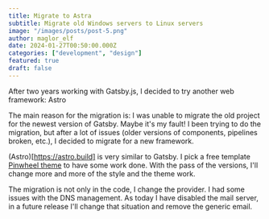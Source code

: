 ```yaml
---
title: Migrate to Astra
subtitle: Migrate old Windows servers to Linux servers
image: "/images/posts/post-5.png"
author: maglor_elf
date: 2024-01-27T00:50:00.000Z
categories: ["development", "design"]
featured: true
draft: false
---
```

After two years working with Gatsby.js, I decided to try another web framework: Astro

The main reason for the migration is: I was unable to migrate the old project for the newest version of Gatsby. Maybe it's my fault! I been trying to do the migration, but after a lot of issues (older versions of components, pipelines broken, etc.), I decided to migrate for a new framework.

(Astro)[https://astro.build] is very similar to Gatsby. I pick a free template [Pinwheel theme](https://github.com/themefisher/pinwheel-astro) to have some work done. With the pass of the versions, I'll change more and more of the style and the theme work.

The migration is not only in the code, I change the provider. I had some issues with the DNS management. As today I have disabled the mail server, in a future release I'll change that situation and remove the generic email.

